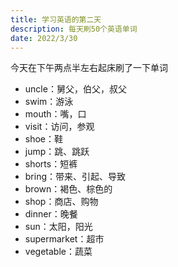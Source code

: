 ```yaml
---
title: 学习英语的第二天
description: 每天刷50个英语单词
date: 2022/3/30
---
```


今天在下午两点半左右起床刷了一下单词

- uncle：舅父，伯父，叔父
- swim：游泳
- mouth：嘴，口
- visit：访问，参观
- shoe：鞋
- jump：跳、跳跃
- shorts：短裤
- bring：带来、引起、导致
- brown：褐色、棕色的  
- shop：商店、购物
- dinner：晚餐
- sun：太阳，阳光
- supermarket：超市
- vegetable：蔬菜
